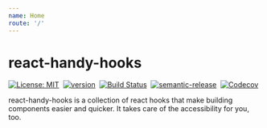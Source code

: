 ```yaml
---
name: Home
route: '/'
---
```


# react-handy-hooks

[![License: MIT](https://img.shields.io/badge/License-MIT-yellow.svg)](https://opensource.org/licenses/MIT)&nbsp;
[![version](https://img.shields.io/npm/v/react-handy-hooks.svg?style=flat)](https://www.npmjs.com/package/react-handy-hooks)&nbsp;
[![Build Status](https://travis-ci.org/thegrinder/react-handy-hooks.svg?branch=master)](https://travis-ci.org/thegrinder/react-handy-hooks)&nbsp;
[![semantic-release](https://img.shields.io/badge/%20%20%F0%9F%93%A6%F0%9F%9A%80-semantic--release-e10079.svg)](https://github.com/semantic-release/semantic-release)&nbsp;
[![Codecov](https://img.shields.io/codecov/c/github/thegrinder/react-handy-hooks.svg)](https://codecov.io/gh/thegrinder/react-handy-hooks)&nbsp;


react-handy-hooks is a collection of react hooks that make building components easier and quicker.
It takes care of the accessibility for you, too.

